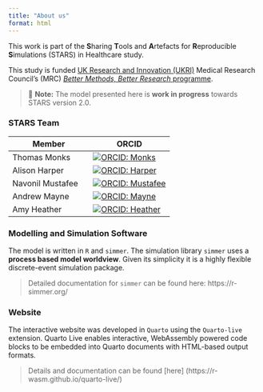 ```yaml
---
title: "About us"
format: html
---
```


This work is part of the **S**haring **T**ools and **A**rtefacts for **R**eproducible **S**imulations (STARS) in Healthcare study.

This study is funded [UK Research and Innovation (UKRI)](https://www.ukri.org/) Medical Research Council's (MRC) [*Better Methods, Better Research* programme](https://www.ukri.org/opportunity/better-methods-better-research/).

> 📝 **Note:** The model presented here is **work in progress** towards STARS version 2.0.

### STARS Team

| Member | ORCID |
|------------------------------------|------------------------------------|
| Thomas Monks | [![ORCID: Monks](https://img.shields.io/badge/ORCID-0000--0003--2631--4481-brightgreen)](https://orcid.org/0000-0003-2631-4481) |
| Alison Harper | [![ORCID: Harper](https://img.shields.io/badge/ORCID-0000--0001--5274--5037-brightgreen)](https://orcid.org/0000-0001-5274-5037) |
| Navonil Mustafee | [![ORCID: Mustafee](https://img.shields.io/badge/ORCID-0000--0002--2204--8924-brightgreen)](https://orcid.org/0000-0002-2204-8924) |
| Andrew Mayne | [![ORCID: Mayne](https://img.shields.io/badge/ORCID-0000--0003--1263--2286-brightgreen)](https://orcid.org/0000-0003-1263-2286) |
| Amy Heather | [![ORCID: Heather](https://img.shields.io/badge/ORCID-0000--0002--6596--3479-brightgreen)](https://orcid.org/0000-0002-6596-3479) |

### Modelling and Simulation Software

The model is written in `R` and `simmer`. The simulation library `simmer` uses a **process based model worldview**. Given its simplicity it is a highly flexible discrete-event simulation package.

> Detailed documentation for `simmer` can be found here: https://r-simmer.org/

### Website

The interactive website was developed in `Quarto` using the `Quarto-live` extension. Quarto Live enables interactive, WebAssembly powered code blocks to be embedded into Quarto documents with HTML-based output formats.

> Details and documentation can be found [here] (https://r-wasm.github.io/quarto-live/)
